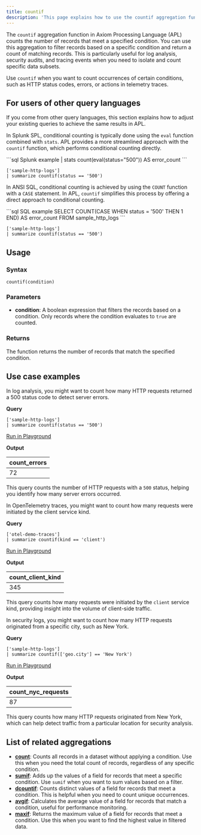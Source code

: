 ```yaml
---
title: countif
description: 'This page explains how to use the countif aggregation function in APL.'
---
```


The `countif` aggregation function in Axiom Processing Language (APL) counts the number of records that meet a specified condition. You can use this aggregation to filter records based on a specific condition and return a count of matching records. This is particularly useful for log analysis, security audits, and tracing events when you need to isolate and count specific data subsets.

Use `countif` when you want to count occurrences of certain conditions, such as HTTP status codes, errors, or actions in telemetry traces.

## For users of other query languages

If you come from other query languages, this section explains how to adjust your existing queries to achieve the same results in APL.

<AccordionGroup>
<Accordion title="Splunk SPL users">

In Splunk SPL, conditional counting is typically done using the `eval` function combined with `stats`. APL provides a more streamlined approach with the `countif` function, which performs conditional counting directly.

<CodeGroup>
```sql Splunk example
| stats count(eval(status="500")) AS error_count
```

```kusto APL equivalent
['sample-http-logs']
| summarize countif(status == '500')
```
</CodeGroup>

</Accordion>

<Accordion title="ANSI SQL users">

In ANSI SQL, conditional counting is achieved by using the `COUNT` function with a `CASE` statement. In APL, `countif` simplifies this process by offering a direct approach to conditional counting.

<CodeGroup>
```sql SQL example
SELECT COUNT(CASE WHEN status = '500' THEN 1 END) AS error_count
FROM sample_http_logs
```

```kusto APL equivalent
['sample-http-logs']
| summarize countif(status == '500')
```
</CodeGroup>

</Accordion>
</AccordionGroup>

## Usage

### Syntax

```kusto
countif(condition)
```

### Parameters

- **condition**: A boolean expression that filters the records based on a condition. Only records where the condition evaluates to `true` are counted.

### Returns

The function returns the number of records that match the specified condition.

## Use case examples

<Tabs>

<Tab title="Log analysis">

In log analysis, you might want to count how many HTTP requests returned a 500 status code to detect server errors.

**Query**

```kusto
['sample-http-logs']
| summarize countif(status == '500')
```

[Run in Playground](https://play.axiom.co/axiom-play-qf1k/explorer?initForm=%7B%22apl%22%3A%22%5B'sample-http-logs'%5D%20%7C%20summarize%20countif(status%20%3D%3D%20'500')%22%7D)

**Output**

| count_errors |
|--------------|
| 72           |

This query counts the number of HTTP requests with a `500` status, helping you identify how many server errors occurred.

</Tab>

<Tab title="OpenTelemetry traces">

In OpenTelemetry traces, you might want to count how many requests were initiated by the client service kind.

**Query**

```kusto
['otel-demo-traces']
| summarize countif(kind == 'client')
```

[Run in Playground](https://play.axiom.co/axiom-play-qf1k/explorer?initForm=%7B%22apl%22%3A%22%5B'otel-demo-traces'%5D%20%7C%20summarize%20countif(kind%20%3D%3D%20'client')%22%7D)

**Output**

| count_client_kind |
|-------------------|
| 345               |

This query counts how many requests were initiated by the `client` service kind, providing insight into the volume of client-side traffic.

</Tab>

<Tab title="Security logs">

In security logs, you might want to count how many HTTP requests originated from a specific city, such as New York.

**Query**

```kusto
['sample-http-logs']
| summarize countif(['geo.city'] == 'New York')
```

[Run in Playground](https://play.axiom.co/axiom-play-qf1k/explorer?initForm=%7B%22apl%22%3A%22%5B'sample-http-logs'%5D%20%7C%20summarize%20countif(%5B'geo.city'%5D%20%3D%3D%20'New%20York')%22%7D)

**Output**

| count_nyc_requests |
|--------------------|
| 87                 |

This query counts how many HTTP requests originated from New York, which can help detect traffic from a particular location for security analysis.

</Tab>

</Tabs>

## List of related aggregations

- [**count**](/apl/aggregation-function/count): Counts all records in a dataset without applying a condition. Use this when you need the total count of records, regardless of any specific condition.
- [**sumif**](/apl/aggregation-function/sumif): Adds up the values of a field for records that meet a specific condition. Use `sumif` when you want to sum values based on a filter.
- [**dcountif**](/apl/aggregation-function/dcountif): Counts distinct values of a field for records that meet a condition. This is helpful when you need to count unique occurrences.
- [**avgif**](/apl/aggregation-function/avgif): Calculates the average value of a field for records that match a condition, useful for performance monitoring.
- [**maxif**](/apl/aggregation-function/maxif): Returns the maximum value of a field for records that meet a condition. Use this when you want to find the highest value in filtered data.